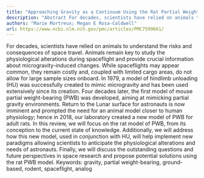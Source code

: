 ```yaml
---
title: "Approaching Gravity as a Continuum Using the Rat Partial Weight-Bearing Model"
description: "Abstract For decades, scientists have relied on animals to understand the risks and consequences of space travel. Animals remain key to study the physiological alterations during spaceflight and provi..."
authors: "Marie Mortreux; Megan E Rosa-Caldwell"
url: https://www.ncbi.nlm.nih.gov/pmc/articles/PMC7599661/
---
```


For decades, scientists have relied on animals to understand the risks and consequences of space travel. Animals remain key to study the physiological alterations during spaceflight and provide crucial information about microgravity-induced changes. While spaceflights may appear common, they remain costly and, coupled with limited cargo areas, do not allow for large sample sizes onboard. In 1979, a model of hindlimb unloading (HU) was successfully created to mimic microgravity and has been used extensively since its creation. Four decades later, the first model of mouse partial weight-bearing (PWB) was developed, aiming at mimicking partial gravity environments. Return to the Lunar surface for astronauts is now imminent and prompted the need for an animal model closer to human physiology; hence in 2018, our laboratory created a new model of PWB for adult rats. In this review, we will focus on the rat model of PWB, from its conception to the current state of knowledge. Additionally, we will address how this new model, used in conjunction with HU, will help implement new paradigms allowing scientists to anticipate the physiological alterations and needs of astronauts. Finally, we will discuss the outstanding questions and future perspectives in space research and propose potential solutions using the rat PWB model. Keywords: gravity, partial weight-bearing, ground-based, rodent, spaceflight, analog
